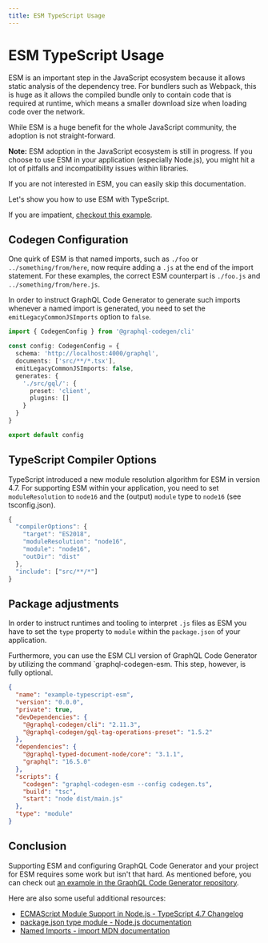 ```yaml
---
title: ESM TypeScript Usage
---
```


# ESM TypeScript Usage

ESM is an important step in the JavaScript ecosystem because it allows static analysis of the dependency tree.
For bundlers such as Webpack, this is huge as it allows the compiled bundle only to contain code that is required at runtime, which means a smaller download size when loading code over the network.

While ESM is a huge benefit for the whole JavaScript community, the adoption is not straight-forward.

**Note:** ESM adoption in the JavaScript ecosystem is still in progress. If you choose to use ESM in your application (especially Node.js), you might hit a lot of pitfalls and incompatibility issues within libraries.

If you are not interested in ESM, you can easily skip this documentation.

Let's show you how to use ESM with TypeScript.

If you are impatient, [checkout this example](https://github.com/dotansimha/graphql-code-generator/tree/master/examples/typescript-esm).

## Codegen Configuration

One quirk of ESM is that named imports, such as `./foo` or `../something/from/here`, now require adding a `.js` at the end of the import statement.
For these examples, the correct ESM counterpart is `./foo.js` and `../something/from/here.js`.

In order to instruct GraphQL Code Generator to generate such imports whenever a named import is generated, you need to set the `emitLegacyCommonJSImports` option to `false`.

```ts filename="codegen.ts" {6}
import { CodegenConfig } from '@graphql-codegen/cli'

const config: CodegenConfig = {
  schema: 'http://localhost:4000/graphql',
  documents: ['src/**/*.tsx'],
  emitLegacyCommonJSImports: false,
  generates: {
    './src/gql/': {
      preset: 'client',
      plugins: []
    }
  }
}

export default config
```

## TypeScript Compiler Options

TypeScript introduced a new module resolution algorithm for ESM in version 4.7.
For supporting ESM within your application, you need to set `moduleResolution` to `node16` and the (output) `module` type to `node16` (see tsconfig.json).

```ts {4,5}
{
  "compilerOptions": {
    "target": "ES2018",
    "moduleResolution": "node16",
    "module": "node16",
    "outDir": "dist"
  },
  "include": ["src/**/*"]
}
```

## Package adjustments

In order to instruct runtimes and tooling to interpret `.js` files as ESM you have to set the `type` property to `module` within the `package.json` of your application.

Furthermore, you can use the ESM CLI version of GraphQL Code Generator by utilizing the command `graphql-codegen-esm.
This step, however, is fully optional.

```json filename="package.json" {14,18}
{
  "name": "example-typescript-esm",
  "version": "0.0.0",
  "private": true,
  "devDependencies": {
    "@graphql-codegen/cli": "2.11.3",
    "@graphql-codegen/gql-tag-operations-preset": "1.5.2"
  },
  "dependencies": {
    "@graphql-typed-document-node/core": "3.1.1",
    "graphql": "16.5.0"
  },
  "scripts": {
    "codegen": "graphql-codegen-esm --config codegen.ts",
    "build": "tsc",
    "start": "node dist/main.js"
  },
  "type": "module"
}
```

## Conclusion

Supporting ESM and configuring GraphQL Code Generator and your project for ESM requires some work but isn't that hard.
As mentioned before, you can check out [an example in the GraphQL Code Generator repository](https://github.com/dotansimha/graphql-code-generator/tree/master/examples/typescript-esm).

Here are also some useful additional resources:

- [ECMAScript Module Support in Node.js - TypeScript 4.7 Changelog](https://devblogs.microsoft.com/typescript/announcing-typescript-4-7/#ecmascript-module-support-in-node-js)
- [package.json type module - Node.js documentation](https://nodejs.org/api/packages.html#type)
- [Named Imports - import MDN documentation](https://developer.mozilla.org/en-US/docs/Web/JavaScript/Reference/Statements/import#named_import)
